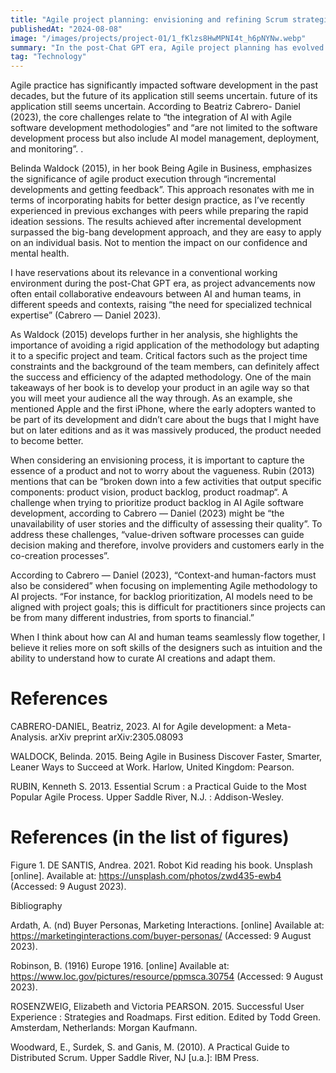 ```yaml
---
title: "Agile project planning: envisioning and refining Scrum strategies in the post-Chat GTP era"
publishedAt: "2024-08-08"
image: "/images/projects/project-01/1_fKlzs8HwMPNI4t_h6pNYNw.webp"
summary: "In the post-Chat GPT era, Agile project planning has evolved to address the complexities of integrating AI into development processes. This shift highlights the importance of adaptability, as Agile methods must now accommodate AI model management, deployment, and collaboration between human and AI teams. Incremental development and feedback, as emphasized by Waldock (2015), remain essential, while soft skills like intuition and adaptability are becoming critical for curating and refining AI outputs effectively. As Agile adapts to diverse industries, success lies in balancing technical expertise with human-centered design and co-creation."
tag: "Technology"
---
```


Agile practice has significantly impacted software development in the past decades, but the future of its application still seems uncertain. future of its application still seems uncertain. According to Beatriz Cabrero- Daniel (2023), the core challenges relate to “the integration of AI with Agile software development methodologies” and “are not limited to the software development process but also include AI model management, deployment, and monitoring”. .

Belinda Waldock (2015), in her book Being Agile in Business, emphasizes the significance of agile product execution through “incremental developments and getting feedback”. This approach resonates with me in terms of incorporating habits for better design practice, as I’ve recently experienced in previous exchanges with peers while preparing the rapid ideation sessions. The results achieved after incremental development surpassed the big-bang development approach, and they are easy to apply on an individual basis. Not to mention the impact on our confidence and mental health.

I have reservations about its relevance in a conventional working environment during the post-Chat GPT era, as project advancements now often entail collaborative endeavours between AI and human teams, in different speeds and contexts, raising “the need for specialized technical expertise” (Cabrero — Daniel 2023).

As Waldock (2015) develops further in her analysis, she highlights the importance of avoiding a rigid application of the methodology but adapting it to a specific project and team. Critical factors such as the project time constraints and the background of the team members, can definitely affect the success and efficiency of the adapted methodology. One of the main takeaways of her book is to develop your product in an agile way so that you will meet your audience all the way through. As an example, she mentioned Apple and the first iPhone, where the early adopters wanted to be part of its development and didn’t care about the bugs that I might have but on later editions and as it was massively produced, the product needed to become better.

When considering an envisioning process, it is important to capture the essence of a product and not to worry about the vagueness. Rubin (2013) mentions that can be “broken down into a few activities that output specific components: product vision, product backlog, product roadmap“. A challenge when trying to prioritize product backlog in AI Agile software development, according to Cabrero — Daniel (2023) might be “the unavailability of user stories and the difficulty of assessing their quality”. To address these challenges, “value-driven software processes can guide decision making and therefore, involve providers and customers early in the co-creation processes”.

According to Cabrero — Daniel (2023), “Context-and human-factors must also be considered” when focusing on implementing Agile methodology to AI projects. “For instance, for backlog prioritization, AI models need to be aligned with project goals; this is difficult for practitioners since projects can be from many different industries, from sports to financial.”

When I think about how can AI and human teams seamlessly flow together, I believe it relies more on soft skills of the designers such as intuition and the ability to understand how to curate AI creations and adapt them.

# References

CABRERO-DANIEL, Beatriz, 2023. AI for Agile development: a Meta-Analysis. arXiv preprint arXiv:2305.08093

WALDOCK, Belinda. 2015. Being Agile in Business Discover Faster, Smarter, Leaner Ways to Succeed at Work. Harlow, United Kingdom: Pearson.

RUBIN, Kenneth S. 2013. Essential Scrum : a Practical Guide to the Most Popular Agile Process. Upper Saddle River, N.J. : Addison-Wesley.

# References (in the list of figures)

Figure 1. DE SANTIS, Andrea. 2021. Robot Kid reading his book. Unsplash [online]. Available at: https://unsplash.com/photos/zwd435-ewb4 (Accessed: 9 August 2023).

Bibliography

Ardath, A. (nd) Buyer Personas, Marketing Interactions. [online] Available at: https://marketinginteractions.com/buyer-personas/ (Accessed: 9 August 2023).

Robinson, B. (1916) Europe 1916. [online] Available at: https://www.loc.gov/pictures/resource/ppmsca.30754 (Accessed: 9 August 2023).

ROSENZWEIG, Elizabeth and Victoria PEARSON. 2015. Successful User Experience : Strategies and Roadmaps. First edition. Edited by Todd Green. Amsterdam, Netherlands: Morgan Kaufmann.

Woodward, E., Surdek, S. and Ganis, M. (2010). A Practical Guide to Distributed Scrum. Upper Saddle River, NJ [u.a.]: IBM Press.